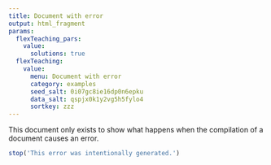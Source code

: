 ```yaml
---
title: Document with error
output: html_fragment
params:
  flexTeaching_pars:
    value:
      solutions: true
  flexTeaching:
    value:
      menu: Document with error
      category: examples
      seed_salt: 0i07gc8ie16dp0n6epku
      data_salt: qspjx0k1y2vg5h5fylo4
      sortkey: zzz
---
```


This document only exists to show what happens when the compilation of a document causes an error.

```r
stop('This error was intentionally generated.')
```